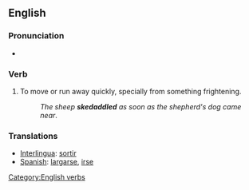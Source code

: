 ==English==
===Pronunciation===
*{{audio|en-us-skedaddle.ogg|Audio (US)}}

===Verb===
[[Category:English verbs]]
{{en-infl-reg-other-e|skedaddl|e}}
# To move or run away quickly, specially from something frightening.
#:''The sheep '''skedaddled''' as soon as the shepherd's dog came near''.

=== Translations ===
*[[Interlingua]]: [[sortir]]
*[[Spanish]]: [[largarse]], [[irse]]